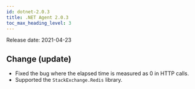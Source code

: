 ```yaml
---
id: dotnet-2.0.3
title: .NET Agent 2.0.3
toc_max_heading_level: 3
---
```



Release date: 2021-04-23

## Change (update)

-   Fixed the bug where the elapsed time is measured as 0 in HTTP calls.
-   Supported the `StackExchange.Redis` library.
